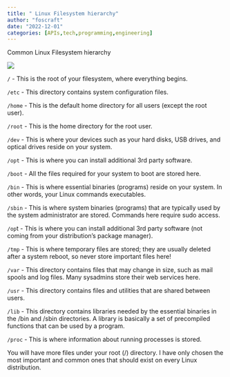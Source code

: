 ```yaml
---
title: " Linux Filesystem hierarchy"
author: "foscraft"
date: "2022-12-01"
categories: [APIs,tech,programming,engineering]
---
```


Common Linux Filesystem hierarchy

![](best.jpg)

`/` - This is the root of your filesystem, where everything begins.

`/etc` - This directory contains system configuration files.

`/home` - This is the default home directory for all users (except the root user).

`/root` - This is the home directory for the root user.

`/dev` - This is where your devices such as your hard disks, USB drives, and optical drives reside on your system.

`/opt` - This is where you can install additional 3rd party software.

`/boot` - All the files required for your system to boot are stored here.

`/bin` - This is where essential binaries (programs) reside on your system. In other words, your Linux commands executables.

`/sbin` - This is where system binaries (programs) that are typically used by the system administrator are stored. Commands here require sudo access.

`/op`t - This is where you can install additional 3rd party software (not coming from your distribution's package manager).

`/tmp` - This is where temporary files are stored; they are usually deleted after a system reboot, so never store important files here!

`/var` - This directory contains files that may change in size, such as mail spools and log files. Many sysadmins store their web services here.

`/usr` - This directory contains files and utilities that are shared between users.

`/lib` - This directory contains libraries needed by the essential binaries in the /bin and /sbin directories. A library is basically a set of precompiled functions that can be used by a program.

`/proc` - This is where information about running processes is stored.

You will have more files under your root (/) directory.
I have only chosen the most important and common ones that should exist on every Linux distribution.